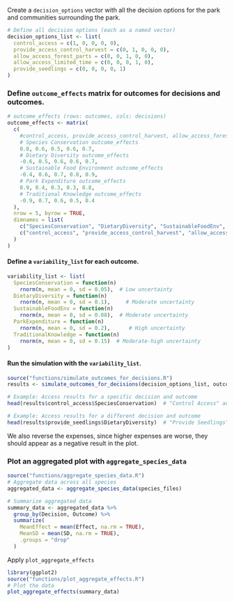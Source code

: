 Create a `decision_options` vector with all the decision options for the park and communities surrounding the park. 

```r
# Define all decision options (each as a named vector)
decision_options_list <- list(
  control_access = c(1, 0, 0, 0, 0),
  provide_access_control_harvest = c(0, 1, 0, 0, 0),
  allow_access_forest_parts = c(0, 0, 1, 0, 0),
  allow_access_limited_time = c(0, 0, 0, 1, 0),
  provide_seedlings = c(0, 0, 0, 0, 1)
)
```

### Define `outcome_effects` matrix for outcomes for decisions and outcomes.

```r
# outcome_effects (rows: outcomes, cols: decisions)
outcome_effects <- matrix(
  c(
    #control_access, provide_access_control_harvest, allow_access_forest_parts, allow_access_limited_time, provide_seedlings
    # Species Conservation outcome_effects
    0.8, 0.6, 0.5, 0.6, 0.7,
    # Dietary Diversity outcome_effects
    -0.6, 0.5, 0.6, 0.6, 0.7,
    # Sustainable Food Environment outcome_effects
    -0.4, 0.6, 0.7, 0.8, 0.9,
    # Park Expenditure outcome_effects
    0.9, 0.4, 0.3, 0.3, 0.8,
    # Traditional Knowledge outcome_effects
    -0.9, 0.7, 0.6, 0.5, 0.4
  ),
  nrow = 5, byrow = TRUE,
  dimnames = list(
    c("SpeciesConservation", "DietaryDiversity", "SustainableFoodEnv", "ParkExpenditure", "TraditionalKnowledge"),
    c("control_access", "provide_access_control_harvest", "allow_access_forest_parts", "allow_access_limited_time", "provide_seedlings")
  )
)
```

#### Define a `variability_list` for each outcome.

```r
variability_list <- list(
  SpeciesConservation = function(n) 
    rnorm(n, mean = 0, sd = 0.05),  # Low uncertainty
  DietaryDiversity = function(n) 
    rnorm(n, mean = 0, sd = 0.1),     # Moderate uncertainty
  SustainableFoodEnv = function(n) 
    rnorm(n, mean = 0, sd = 0.08),  # Moderate uncertainty
  ParkExpenditure = function(n) 
    rnorm(n, mean = 0, sd = 0.2),      # High uncertainty
  TraditionalKnowledge = function(n) 
    rnorm(n, mean = 0, sd = 0.15)  # Moderate-high uncertainty
)
```

#### Run the simulation with the `variability_list`. 

```r
source("functions/simulate_outcomes_for_decisions.R")
results <- simulate_outcomes_for_decisions(decision_options_list, outcome_effects, variability_list)
```

```r
# Example: Access results for a specific decision and outcome
head(results$control_access$SpeciesConservation)  # "Control Access" and "Species Conservation"
```

```r
# Example: Access results for a different decision and outcome
head(results$provide_seedlings$DietaryDiversity)  # "Provide Seedlings" and "Dietary Diversity"
```

<!-- #### Check for outcome effects -->

<!-- ```{r outcome_effects-bidens_pilosa} -->
<!-- species_data$bidens_pilosa$outcome_effects -->
<!-- ``` -->

<!-- Test with 5 random noise values for the `SpeciesConservation` outcome, based on the standard deviation (sd) defined in `species_params`. -->

<!-- ```{r SpeciesConservation_5} -->
<!-- # Test the Variability Function -->
<!-- species_data$bidens_pilosa$variability_list$SpeciesConservation(5) -->
<!-- ``` -->

<!-- Use the simulate_outcomes_for_decisions function with the processed data for `species_a` to simulate outcomes. -->

<!-- ```{r simulations_bidens_pilosa} -->

<!-- simulations_bidens_pilosa <- simulate_outcomes_for_decisions( -->
<!--   decision_options = decision_options_list, #defined above -->
<!--   outcome_effects = species_data$bidens_pilosa$outcome_effects, -->
<!--   variability_list = species_data$bidens_pilosa$variability_list -->
<!-- ) -->
<!-- ``` -->

We also reverse the expenses, since higher expenses are worse, they should appear as a negative result in the plot. 

<!-- ```{r data_mgmt} -->
<!-- # Prepare the data -->
<!-- source("functions/prepare_heatmap_data.R") -->
<!-- heatmap_data <- prepare_heatmap_data(simulations_bidens_pilosa) -->

<!-- # Flatten simulations_b_pilosa into a data frame -->
<!-- source("functions/flatten_results.R") -->
<!-- # Flatten simulations_b_pilosa -->
<!-- heatmap_data <- flatten_results(simulations_bidens_pilosa, species_data$bidens_pilosa$variability_list) -->

<!-- # reverse the expenses -->
<!-- heatmap_data <- heatmap_data %>% -->
<!--   mutate( -->
<!--     MeanValue = ifelse(Outcome == "ParkExpenditure", -MeanValue, MeanValue) -->
<!--   ) -->

<!-- ``` -->

<!-- ### Plot a heatmap  -->

<!-- Apply `plot_bubble_heatmap` -->

<!-- ```{r plot_bubble_heatmap} -->
<!-- source("functions/plot_bubble_heatmap.R") -->
<!-- plot_bubble_heatmap(heatmap_data, title = "Bubble Plot for Bidens pilosa") -->
<!-- ``` -->

### Plot an aggregated plot with `aggregate_species_data`

```r
source("functions/aggregate_species_data.R")
# Aggregate data across all species
aggregated_data <- aggregate_species_data(species_files)

# Summarize aggregated data
summary_data <- aggregated_data %>%
  group_by(Decision, Outcome) %>%
  summarize(
    MeanEffect = mean(Effect, na.rm = TRUE),
    MeanSD = mean(SD, na.rm = TRUE),
    .groups = "drop"
  )

```

Apply `plot_aggregate_effects`

```r
library(ggplot2)
source("functions/plot_aggregate_effects.R")
# Plot the data
plot_aggregate_effects(summary_data)

```
